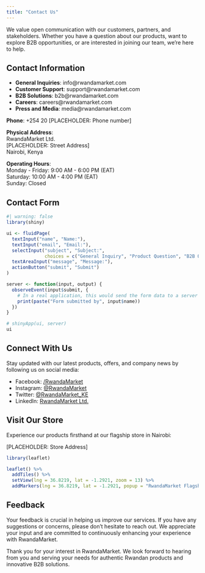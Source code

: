 ```yaml
---
title: "Contact Us"
---
```


We value open communication with our customers, partners, and stakeholders. Whether you have a question about our products, want to explore B2B opportunities, or are interested in joining our team, we're here to help.

## Contact Information

-   **General Inquiries**: info\@rwandamarket.com
-   **Customer Support**: support\@rwandamarket.com
-   **B2B Solutions**: b2b\@rwandamarket.com
-   **Careers**: careers\@rwandamarket.com
-   **Press and Media**: media\@rwandamarket.com

**Phone**: +254 20 \[PLACEHOLDER: Phone number\]

**Physical Address**:\
RwandaMarket Ltd.\
\[PLACEHOLDER: Street Address\]\
Nairobi, Kenya

**Operating Hours**:\
Monday - Friday: 9:00 AM - 6:00 PM (EAT)\
Saturday: 10:00 AM - 4:00 PM (EAT)\
Sunday: Closed

## Contact Form

```r
#| warning: false
library(shiny)

ui <- fluidPage(
  textInput("name", "Name:"),
  textInput("email", "Email:"),
  selectInput("subject", "Subject:", 
              choices = c("General Inquiry", "Product Question", "B2B Opportunities", "Feedback", "Other")),
  textAreaInput("message", "Message:"),
  actionButton("submit", "Submit")
)

server <- function(input, output) {
  observeEvent(input$submit, {
    # In a real application, this would send the form data to a server
    print(paste("Form submitted by", input$name))
  })
}

# shinyApp(ui, server)
ui
```

## Connect With Us

Stay updated with our latest products, offers, and company news by following us on social media:

-   Facebook: [/RwandaMarket](https://www.facebook.com)
-   Instagram: [\@RwandaMarket](https://www.instagram.com)
-   Twitter: [\@RwandaMarket_KE](https://www.twitter.com)
-   LinkedIn: [RwandaMarket Ltd.](https://www.linkedin.com)

## Visit Our Store

Experience our products firsthand at our flagship store in Nairobi:

\[PLACEHOLDER: Store Address\]

```r
library(leaflet)

leaflet() %>%
  addTiles() %>%
  setView(lng = 36.8219, lat = -1.2921, zoom = 13) %>%
  addMarkers(lng = 36.8219, lat = -1.2921, popup = "RwandaMarket Flagship Store")
```

## Feedback

Your feedback is crucial in helping us improve our services. If you have any suggestions or concerns, please don't hesitate to reach out. We appreciate your input and are committed to continuously enhancing your experience with RwandaMarket.

Thank you for your interest in RwandaMarket. We look forward to hearing from you and serving your needs for authentic Rwandan products and innovative B2B solutions.
